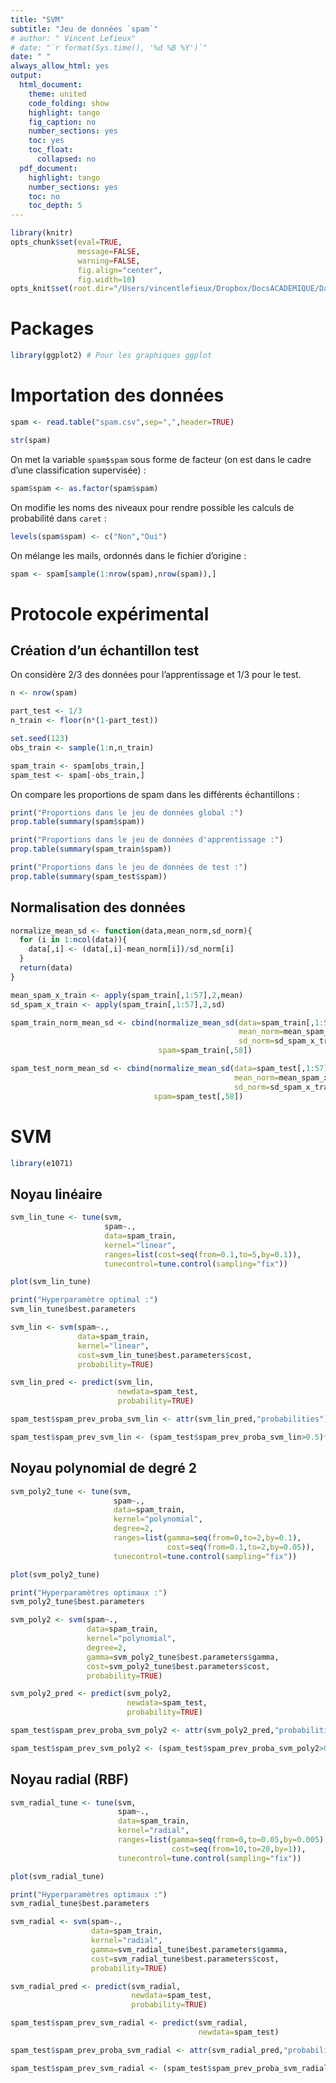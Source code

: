 ---
title: "SVM"
subtitle: "Jeu de données `spam`"
# author: " Vincent Lefieux"
# date: "`r format(Sys.time(), '%d %B %Y')`"
date: " "
always_allow_html: yes
output:
  html_document:
    theme: united
    code_folding: show
    highlight: tango
    fig_caption: no
    number_sections: yes
    toc: yes
    toc_float:
      collapsed: no
  pdf_document:
    highlight: tango
    number_sections: yes
    toc: no
    toc_depth: 5
---

```{r, include=FALSE}
library(knitr)
opts_chunk$set(eval=TRUE,
               message=FALSE,
               warning=FALSE,
               fig.align="center",
               fig.width=10)
opts_knit$set(root.dir="/Users/vincentlefieux/Dropbox/DocsACADEMIQUE/Data/")
```

# Packages

```{r}
library(ggplot2) # Pour les graphiques ggplot
```

# Importation des données

```{r}
spam <- read.table("spam.csv",sep=",",header=TRUE)

str(spam)
```

On met la variable `spam$spam` sous forme de facteur (on est dans le cadre d'une classification supervisée) :

```{r}
spam$spam <- as.factor(spam$spam)
```

On modifie les noms des niveaux pour rendre possible les calculs de probabilité dans `caret` :

```{r}
levels(spam$spam) <- c("Non","Oui")
```

On mélange les mails, ordonnés dans le fichier d'origine :

```{r}
spam <- spam[sample(1:nrow(spam),nrow(spam)),]
```

# Protocole expérimental

## Création d'un échantillon test

On considère 2/3 des données pour l'apprentissage et 1/3 pour le test.

```{r}
n <- nrow(spam)

part_test <- 1/3
n_train <- floor(n*(1-part_test))

set.seed(123)
obs_train <- sample(1:n,n_train)

spam_train <- spam[obs_train,]
spam_test <- spam[-obs_train,]
```

On compare les proportions de spam dans les différents échantillons :

```{r}
print("Proportions dans le jeu de données global :")
prop.table(summary(spam$spam))

print("Proportions dans le jeu de données d'apprentissage :")
prop.table(summary(spam_train$spam))

print("Proportions dans le jeu de données de test :")
prop.table(summary(spam_test$spam))
```

## Normalisation des données

```{r}
normalize_mean_sd <- function(data,mean_norm,sd_norm){
  for (i in 1:ncol(data)){
    data[,i] <- (data[,i]-mean_norm[i])/sd_norm[i]
  }
  return(data)
}

mean_spam_x_train <- apply(spam_train[,1:57],2,mean)
sd_spam_x_train <- apply(spam_train[,1:57],2,sd)

spam_train_norm_mean_sd <- cbind(normalize_mean_sd(data=spam_train[,1:57],
                                                   mean_norm=mean_spam_x_train,
                                                   sd_norm=sd_spam_x_train),
                                 spam=spam_train[,58])

spam_test_norm_mean_sd <- cbind(normalize_mean_sd(data=spam_test[,1:57],
                                                  mean_norm=mean_spam_x_train,
                                                  sd_norm=sd_spam_x_train),
                                spam=spam_test[,58])
```

# SVM

```{r}
library(e1071)
```

## Noyau linéaire

```{r}
svm_lin_tune <- tune(svm,
                     spam~.,
                     data=spam_train,
                     kernel="linear",
                     ranges=list(cost=seq(from=0.1,to=5,by=0.1)),
                     tunecontrol=tune.control(sampling="fix"))
```

```{r}
plot(svm_lin_tune)

print("Hyperparamètre optimal :")
svm_lin_tune$best.parameters
```

```{r}
svm_lin <- svm(spam~.,
               data=spam_train,
               kernel="linear",
               cost=svm_lin_tune$best.parameters$cost,
               probability=TRUE)

svm_lin_pred <- predict(svm_lin,
                        newdata=spam_test,
                        probability=TRUE)

spam_test$spam_prev_proba_svm_lin <- attr(svm_lin_pred,"probabilities")[,"Oui"]

spam_test$spam_prev_svm_lin <- (spam_test$spam_prev_proba_svm_lin>0.5)*1
```

## Noyau polynomial de degré 2

```{r}
svm_poly2_tune <- tune(svm,
                       spam~.,
                       data=spam_train,
                       kernel="polynomial",
                       degree=2,
                       ranges=list(gamma=seq(from=0,to=2,by=0.1),
                                   cost=seq(from=0.1,to=2,by=0.05)),
                       tunecontrol=tune.control(sampling="fix"))
```

```{r}
plot(svm_poly2_tune)

print("Hyperparamètres optimaux :")
svm_poly2_tune$best.parameters
```

```{r}
svm_poly2 <- svm(spam~.,
                 data=spam_train,
                 kernel="polynomial",
                 degree=2,
                 gamma=svm_poly2_tune$best.parameters$gamma,
                 cost=svm_poly2_tune$best.parameters$cost,
                 probability=TRUE)

svm_poly2_pred <- predict(svm_poly2,
                          newdata=spam_test,
                          probability=TRUE)

spam_test$spam_prev_proba_svm_poly2 <- attr(svm_poly2_pred,"probabilities")[,"Oui"]

spam_test$spam_prev_svm_poly2 <- (spam_test$spam_prev_proba_svm_poly2>0.5)*1
```

## Noyau radial (RBF)

```{r}
svm_radial_tune <- tune(svm,
                        spam~.,
                        data=spam_train,
                        kernel="radial",
                        ranges=list(gamma=seq(from=0,to=0.05,by=0.005),
                                    cost=seq(from=10,to=20,by=1)),
                        tunecontrol=tune.control(sampling="fix"))
```

```{r}
plot(svm_radial_tune)

print("Hyperparamètres optimaux :")
svm_radial_tune$best.parameters
```

```{r}
svm_radial <- svm(spam~.,
                  data=spam_train,
                  kernel="radial",
                  gamma=svm_radial_tune$best.parameters$gamma,
                  cost=svm_radial_tune$best.parameters$cost,
                  probability=TRUE)

svm_radial_pred <- predict(svm_radial,
                           newdata=spam_test,
                           probability=TRUE)

spam_test$spam_prev_svm_radial <- predict(svm_radial,
                                          newdata=spam_test)

spam_test$spam_prev_proba_svm_radial <- attr(svm_radial_pred,"probabilities")[,"Oui"]

spam_test$spam_prev_svm_radial <- (spam_test$spam_prev_proba_svm_radial>0.5)*1
```

